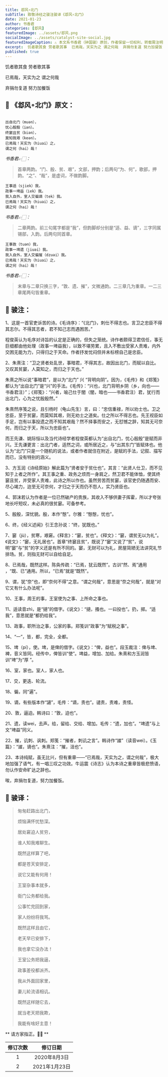 ```yaml
---
title: 邶风∘北门
subTitle: 致敬诗经之骏注骏译《邶风∘北门》 
date: 2021-01-23 
author: 书香君
categories: [邶风]
featuredImage: ../assets/邶风.png
socialImage: ../assets/catalyst-site-social.jpg
featuredImageCaption: ⚠️️ 本文系书香君（钟国骏）原创，作者保留一切权利，转载需注明出处。
excerpt:  饥者歌其食 劳者歌其事  已焉哉，天实为之 谓之何哉  弃捐勿复道 努力加餐饭   
published: true
---
```


饥者歌其食
劳者歌其事

已焉哉，天实为之
谓之何哉

弃捐勿复道
努力加餐饭

## 🌼 《邶风∘北门》原文：
```

出自北门（muən），
忧心殷殷（iən）。
终窭且贫（biən），
莫知我艰（keən）。
已焉哉！天实为（hiuai）之，
谓之何（hai）哉！

```
*书香君👉🏻：* 

> 首章两韵。“门、殷、贫、艰”，文部，押韵；后两句“为、何”，歌部，押韵。“之”、“哉”，是虚词，不做韵脚。

```
王事适（sjiek）我，
政事一埤益（iek）我。
我入自外，室人交徧谪（tek）我。
已焉哉！天实为（hiuai）之，
谓之何（hai）哉！

```
*书香君👉🏻：* 

> 二章两韵。前三句尾字都是“我”，但韵脚却分别是“适、益、谪”，三字同属锡部，入韵。后两句同首章。

```
王事敦（tuən）我，
政事一埤遗（jiuəi）我。
我入自外，室人交徧摧（dzuəi）我。
已焉哉！天实为（hiuai）之，
谓之何（hai）哉！

```
*书香君👉🏻：* 

> 末章与二章只换三字，“敦、遗、摧”，文微通韵。二三章几为重章。一二三章尾两句皆重章。

## 🍁️ 骏注：

1、这是一首官吏诉苦的诗。《毛诗序》：“《北门》，刺仕不得志也。言卫之忠臣不得其志尔。不得其志者，君不知己志而遇困苦。”

程俊英认为毛序对诗旨的认定是正确的，但失之笼统。诗作者颇得卫君信任，事无巨细都由他处理（政事一埤益我），以致不堪劳累，且入不敷出受家人责难，内外交困无能为力，只得归之于天命。作者抒发忧闷但并未标榜自己是忠臣。

2、朱熹注：“卫之贤者处乱世，事暗君，不得其志，故因出北门，而赋以自比。又叹其贫窭，人莫知之，而归之于天也。”

朱熹之所以说“事暗君”，是以为“北门” 兴 “背明向阴”。因为，《毛传》和《郑笺》都认为“出自北门”是“兴”的手法。《毛传》：“兴也，北门背明乡阴（乡，向也——书香君注）”；《郑笺》：“兴者，喻己仕于闇（闇，暗也——书香君注）君，犹行而出北门，心为之忧殷殷然。”

朱熹然序笺之说，且引杨时（龟山先生）言，曰：“忠信重禄，所以劝士也。卫之忠臣，至于贫窭，而莫知其艰，则无劝士之道矣。仕之所以不得志也。先王视臣如手足，岂有以事投遗之而不知其艰哉？然不择事而安之，无怼憾之辞，知其无可奈何，而归之于天，所以为忠臣也”。

而王先谦、姚际恒以及当代诗经学者程俊英都认为“出自北门，忧心殷殷”是赋而非兴。王先谦更言：出北门者，适然之词，或所居近之，与“出其东门”皆赋体也。他认为“北门”只是一个随机的说法，或者作者就住在附近，是赋的手法，记叙、描写而已，没有特别的涵义。

3、方玉润《诗经原始》解此篇为“贤者安于贫仕也”。其言：“此贤人仕卫，而不见知于上者之所作”。其王事之重、政务之烦而一身肩之，然卫君不能体恤，使其终窭且贫，并受家人责难，此诗之所以作也。虽然劳苦而贫窭，该官吏仍随遇而安、尽心竭力，迨至无可奈何，才归之于天而仍不怨人，实乃贤臣也。

4、郭沫若认为作者是一位已然破产的贵族，其收入不够供妻子挥霍，所以才夸张地长吁短叹，未必真的很贫窭。可备参考。

5、殷殷，深忧貌。殷，本作“慇”。尔雅：“慇慇，忧也”。

6、终，《经义述闻》引王念孙说：“终，犹既也。”

7、窭（jù），贫寒，艰窘。《释言》：“窭，贫也”。《释文》：“窭，谓贫无以为礼”。《说文》：“窭，无礼居也”。首章“终窭且贫”，既说了“窭”又说了“贫”，说明“窭”与“贫”的字义还是有所不同的。窭，无财可以为礼，房屋简陋无法讲究礼节排场。贫，则指无财可以自给自足。

8、已焉哉，既然这样。陈奂传疏：“已焉，犹云既然”。古训“然、焉”通用
，“既、已”通用。所以，“已焉”就是“既然”。

9、谓，犹“奈”也，即“奈何不得”之意。“谓之何哉”，意思是“奈之何哉”，就是“对它又有什么办法呢”。

10、王事，周王的事，王室使为之事、上所命之事也。

11、适读音zhì，是“擿”的借字。《说文》：“擿，搔也。一曰投也”。扔，掷。“适我”，意思就是“都扔给我”。

13、政事，职所治之事，公家的事。郑笺训“政事”为“赋税之事”。

14、“一”，皆，都，完全，全都。

15、埤（pí），使。埤，是俾的借字。《说文》：“俾，益也”。段玉裁注：俾与埤、裨，音义皆同。经传中，俾皆训“使”。埤益，增加、加给。朱熹和方玉润皆训“埤”为“厚
”。

16、室，家也。室人，家人也。

17、交，更迭、轮流。

18、徧，同“遍”。

19、谪，有些版本作“讁”，毛传：“谪，责也”。谴责，责难，责怪。

20、敦，逼迫。韩诗曰：“敦，迫也”。

21、遗，读wei，去声。给，留给、交给、增加。毛传：“遗，加也”。“埤遗”与上文“埤益”同义。

22、摧，讥刺、讽刺。郑笺：“摧者，刺讥之言”。韩诗作“䜅”（读音wei）。《玉篇》：“䜅，谪也”。朱熹注：“摧，沮也”。

23、本诗纯赋，虽无比兴，但有重章——“已焉哉，天实为之，谓之何哉”，极大地加强了语气，有一唱三叹之功效。牛运震《诗志》认为本诗之重章皆极悲愤语，勿认作安命旷达之辞也。

唉，弃捐勿复道，努力加餐饭。

## 🍁️ 骏译：

> 匆匆赶路出北门，
> 
> 烦恼满怀忧愁深。
> 
> 居处窘迫人贫穷，
> 
> 谁人知我难聊生。
> 
> 既然这样算了吧，
> 
> 都是苍天安排定，
> 
> 说它又能有何用！

> 王室杂事本就多，
> 
> 衙门公务都给我。
> 
> 公事忙完回到家，
> 
> 家人纷纷将我骂。
> 
> 既然这样且由它，
> 
> 老天早已安排下，
> 
> 我也拿它没办法！

> 王室公务把我逼，
> 
> 政事差役都派齐。
> 
> 我从外面回家里，
> 
> 妻儿轮流语相讥。
> 
> 既然这样随它去，
> 
> 就当老天把我欺，
> 
> 我能有啥好主意！

** 请方家指正。🙏🏻 **

| 修订次数      | 修订日期 | 
|   :----: |    :----:   | 
| 1    | 2020年8月3日       | 
| 2    | 2021年1月23日       | 
